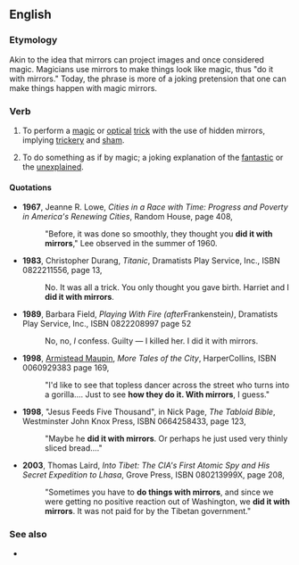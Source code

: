 ==English==

===Etymology===
Akin to the idea that mirrors can project images and once considered magic. Magicians use mirrors to make things look like magic, thus "do it with mirrors." Today, the phrase is more of a joking pretension that one can make things happen with magic mirrors.

===Verb===
{{head|en|verb|head=[[do]] [[(]][[something]][[)]] [[with]] [[mirrors]]}}

# {{lb|en|transitive|idiomatic}} To perform a [[magic]] or [[optical]] [[trick]] with the use of hidden mirrors, implying [[trickery]] and [[sham]].
# {{lb|en|transitive|idiomatic}} To do something as if by magic; a joking explanation of the [[fantastic]] or the [[unexplained]].

====Quotations====
* '''1967''', Jeanne R. Lowe, ''Cities in a Race with Time: Progress and Poverty in America's Renewing Cities'', Random House, page 408,<!--unconfirmed ---- just bgc on-results-page view -->
*: "Before, it was done so smoothly, they thought you '''did it with mirrors'''," Lee observed in the summer of 1960.
* '''1983''', Christopher Durang, ''Titanic'', Dramatists Play Service, Inc., ISBN 0822211556, page 13,
*: No. It was all a trick. You only thought you gave birth. Harriet and I '''did it with mirrors'''.
* '''1989''', Barbara Field, ''Playing With Fire (after ''Frankenstein'')'', Dramatists Play Service, Inc., ISBN 0822208997 page 52
*: No, no, ''I'' confess. Guilty — I killed her. I did it with mirrors.
* '''1998''', [[w:Armistead Maupin|Armistead Maupin]], ''More Tales of the City'', HarperCollins, ISBN 0060929383 page 169,
*: "I'd like to see that topless dancer across the street who turns into a gorilla.... Just to see '''how they do it. With mirrors''', I guess."
* '''1998''', "Jesus Feeds Five Thousand", in Nick Page, ''The Tabloid Bible'', Westminster John Knox Press, ISBN 0664258433, page 123,
*: "Maybe he '''did it with mirrors'''. Or perhaps he just used very thinly sliced bread...."
* '''2003''', Thomas Laird, ''Into Tibet: The CIA's First Atomic Spy and His Secret Expedition to Lhasa'', Grove Press, ISBN 080213999X, page 208,
*: "Sometimes you have to '''do things with mirrors''', and since we were getting no positive reaction out of Washington, we '''did it with mirrors'''. It was not paid for by the Tibetan government."

===See also===
* {{l|en|magic mirror}}